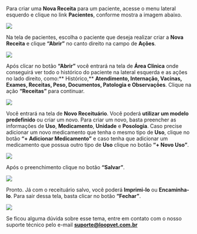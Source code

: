 Para criar uma **Nova Receita** para um paciente, acesse o menu lateral esquerdo e clique no link **Pacientes**, conforme mostra a imagem abaixo.

<img src="/imagem-1.0-link-pacientes-1.webp" />

Na tela de pacientes, escolha o paciente que deseja realizar criar a **Nova Receita** e clique **“Abrir”** no canto direito na campo de **Ações**.

<img src="/imagem-1.1-tela-pacientes-1.webp" />

Após clicar no botão **“Abrir”** você entrará na tela de **Área Clinica** onde conseguirá ver todo o histórico do paciente na lateral esquerda e as ações no lado direito, como:** Histórico,** **Atendimento, Internação, Vacinas, Exames, Receitas, Peso, Documentos, Patologia e Observações**. Clique na ação **“Receitas”** para continuar.

<img src="/imagem-1.2-tela-area-clinica-1.webp" />

Você entrará na tela de **Novo Receituário**. Você poderá **utilizar um modelo predefinido** ou criar um novo. Para criar um novo, basta preencher as informações de **Uso**, **Medicamento**, **Unidade** e **Posologia**. Caso precise adicionar um novo medicamento que tenha o mesmo tipo de **Uso**, clique no botão **“+ Adicionar Medicamento”** e caso tenha que adicionar um medicamento que possua outro tipo de **Uso** clique no botão **“+ Novo Uso”**.

<img src="/imagem-1.3-novo-receituario.webp" />

Após o preenchimento clique no botão **“Salvar”**.

<img src="/imagem-1.4-salvar-receituario.webp" />

Pronto. Já com o receituário salvo, você poderá **Imprimi-lo** ou **Encaminha-lo**. Para sair dessa tela, basta clicar no botão **“Fechar”**.

<img src="/imagem-1.4-salvar-receituario_1.webp" />

Se ficou alguma dúvida sobre esse tema, entre em contato com o nosso suporte técnico pelo e-mail **suporte@loopvet.com.br**
